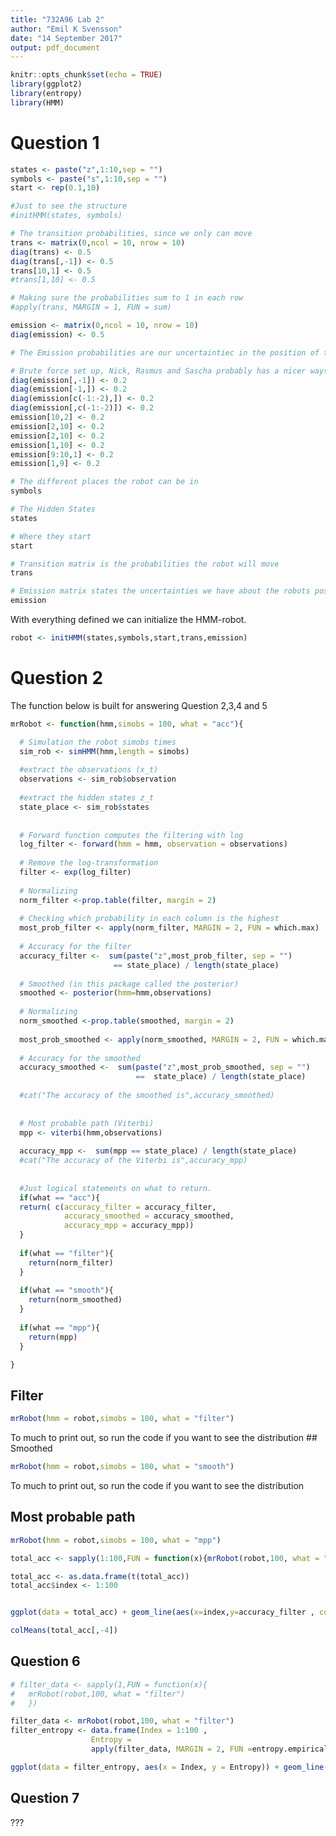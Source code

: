 ```yaml
---
title: "732A96 Lab 2"
author: "Emil K Svensson"
date: "14 September 2017"
output: pdf_document
---
```


```r
knitr::opts_chunk$set(echo = TRUE)
library(ggplot2)
library(entropy)
library(HMM)
```

# Question 1 

```r
states <- paste("z",1:10,sep = "")
symbols <- paste("s",1:10,sep = "")
start <- rep(0.1,10)

#Just to see the structure
#initHMM(states, symbols)

# The transition probabilities, since we only can move 
trans <- matrix(0,ncol = 10, nrow = 10)
diag(trans) <- 0.5
diag(trans[,-1]) <- 0.5
trans[10,1] <- 0.5 
#trans[1,10] <- 0.5

# Making sure the probabilities sum to 1 in each row
#apply(trans, MARGIN = 1, FUN = sum)

emission <- matrix(0,ncol = 10, nrow = 10)
diag(emission) <- 0.5

# The Emission probabilities are our uncertaintiec in the position of the robot.

# Brute force set up, Nick, Rasmus and Sascha probably has a nicer ways of solving this 
diag(emission[,-1]) <- 0.2 
diag(emission[-1,]) <- 0.2 
diag(emission[c(-1:-2),]) <- 0.2
diag(emission[,c(-1:-2)]) <- 0.2 
emission[10,2] <- 0.2
emission[2,10] <- 0.2
emission[2,10] <- 0.2
emission[1,10] <- 0.2
emission[9:10,1] <- 0.2
emission[1,9] <- 0.2
```
\newpage

```r


# The different places the robot can be in
symbols

# The Hidden States  
states

# Where they start
start

# Transition matrix is the probabilities the robot will move
trans

# Emission matrix states the uncertainties we have about the robots position
emission

```
With everything defined we can initialize the HMM-robot. 

```r
robot <- initHMM(states,symbols,start,trans,emission)

```

# Question 2

The function below is built for answering Question 2,3,4 and 5

```r

mrRobot <- function(hmm,simobs = 100, what = "acc"){

  # Simulation the robot simobs times 
  sim_rob <- simHMM(hmm,length = simobs)
  
  #extract the observations (x_t)
  observations <- sim_rob$observation
  
  #extract the hidden states z_t
  state_place <- sim_rob$states
  
  
  # Forward function computes the filtering with log
  log_filter <- forward(hmm = hmm, observation = observations)
  
  # Remove the log-transformation
  filter <- exp(log_filter)
  
  # Normalizing
  norm_filter <-prop.table(filter, margin = 2)
  
  # Checking which probability in each column is the highest
  most_prob_filter <- apply(norm_filter, MARGIN = 2, FUN = which.max)
  
  # Accuracy for the filter 
  accuracy_filter <-  sum(paste("z",most_prob_filter, sep = "") 
                       == state_place) / length(state_place)
  
  # Smoothed (in this package called the posterior)
  smoothed <- posterior(hmm=hmm,observations)
  
  # Normalizing
  norm_smoothed <-prop.table(smoothed, margin = 2)
  
  most_prob_smoothed <- apply(norm_smoothed, MARGIN = 2, FUN = which.max)
  
  # Accuracy for the smoothed 
  accuracy_smoothed <-  sum(paste("z",most_prob_smoothed, sep = "") 
                            ==  state_place) / length(state_place)
  
  #cat("The accuracy of the smoothed is",accuracy_smoothed)
  
  
  # Most probable path (Viterbi)
  mpp <- viterbi(hmm,observations)
  
  accuracy_mpp <-  sum(mpp == state_place) / length(state_place)
  #cat("The accuracy of the Viterbi is",accuracy_mpp)
  
  
  #Just logical statements on what to return. 
  if(what == "acc"){
  return( c(accuracy_filter = accuracy_filter, 
            accuracy_smoothed = accuracy_smoothed,
            accuracy_mpp = accuracy_mpp)) 
  }
  
  if(what == "filter"){
    return(norm_filter)
  }
  
  if(what == "smooth"){
    return(norm_smoothed)
  }
  
  if(what == "mpp"){
    return(mpp)
  }

}
```


## Filter
```r
mrRobot(hmm = robot,simobs = 100, what = "filter")
```
To much to print out, so run the code if you want to see the distribution
## Smoothed
```r
mrRobot(hmm = robot,simobs = 100, what = "smooth")

```
To much to print out, so run the code if you want to see the distribution

## Most probable path
```r
mrRobot(hmm = robot,simobs = 100, what = "mpp")

```


```r
total_acc <- sapply(1:100,FUN = function(x){mrRobot(robot,100, what = "acc")} )

total_acc <- as.data.frame(t(total_acc))
total_acc$index <- 1:100 


ggplot(data = total_acc) + geom_line(aes(x=index,y=accuracy_filter , col = "Filter")) +  geom_line(aes(x=index,y=accuracy_smoothed , col = "Smoothed")) +  geom_line(aes(x=index,y=accuracy_mpp , col = "Mpp"))


```

```r
colMeans(total_acc[,-4])
```


## Question 6

```r

# filter_data <- sapply(1,FUN = function(x){
#   mrRobot(robot,100, what = "filter")
#   })

filter_data <- mrRobot(robot,100, what = "filter")
filter_entropy <- data.frame(Index = 1:100 ,
                  Entropy =
                  apply(filter_data, MARGIN = 2, FUN =entropy.empirical))

ggplot(data = filter_entropy, aes(x = Index, y = Entropy)) + geom_line() + ggtitle("Entropy for filter distribution") + theme_minimal()
```

## Question 7

???
